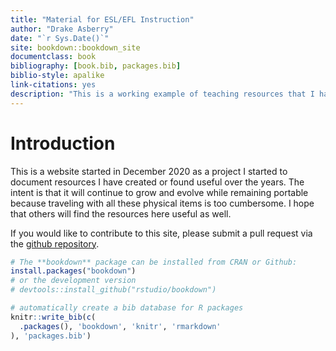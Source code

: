 ```yaml
--- 
title: "Material for ESL/EFL Instruction"
author: "Drake Asberry"
date: "`r Sys.Date()`"
site: bookdown::bookdown_site
documentclass: book
bibliography: [book.bib, packages.bib]
biblio-style: apalike
link-citations: yes
description: "This is a working example of teaching resources that I have compiled over my years of teaching experience. The output format for this example is bookdown::gitbook."
---
```


# Introduction

This is a website started in December 2020 as a project I started to document resources I have created or found useful over the years. The intent is that it will continue to grow and evolve while remaining portable because traveling with all these physical items is too cumbersome. I hope that others will find the resources here useful as well.

If you would like to contribute to this site, please submit a pull request via the [github repository](https://github.com/drakeasberry/english_learning_resources).


```r
# The **bookdown** package can be installed from CRAN or Github:
install.packages("bookdown")
# or the development version
# devtools::install_github("rstudio/bookdown")
```


```r
# automatically create a bib database for R packages
knitr::write_bib(c(
  .packages(), 'bookdown', 'knitr', 'rmarkdown'
), 'packages.bib')
```
